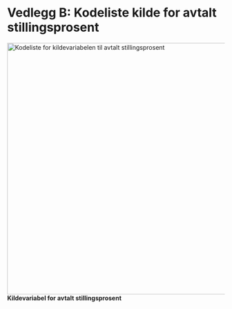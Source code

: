 # Vedlegg B: Kodeliste kilde for avtalt stillingsprosent {.unnumbered}

![](./media/image13.png){width="11.498611111111112in"
height="6.0625in" alt="Kodeliste for kildevariabelen til avtalt stillingsprosent"}**Kildevariabel for avtalt stillingsprosent**
